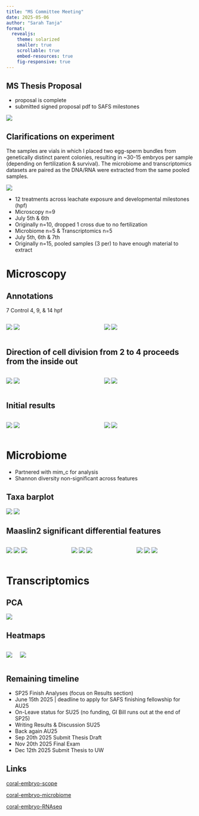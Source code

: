 ```yaml
---
title: "MS Committee Meeting"
date: 2025-05-06
author: "Sarah Tanja" 
format: 
  revealjs: 
    theme: solarized
    smaller: true
    scrollable: true
    embed-resources: true
    fig-responsive: true
---
```


## MS Thesis Proposal

-   proposal is complete
-   submitted signed proposal pdf to SAFS milestones

![](proposal.jpg)

## Clarifications on experiment

::: notes
The samples are vials in which I placed two egg-sperm bundles from genetically distinct parent colonies, resulting in \~30-15 embryos per sample (depending on fertilization & survival). The microbiome and transcriptomics datasets are paired as the DNA/RNA were extracted from the same pooled samples.
:::

![](Experimental_Assay_Design.jpeg)

-   12 treatments across leachate exposure and developmental milestones (hpf)
-   Microscopy n=9
-   July 5th & 6th
-   Originally n=10, dropped 1 cross due to no fertilization
-   Microbiome n=5 & Transcriptomics n=5
-   July 5th, 6th & 7th
-   Originally n=15, pooled samples (3 per) to have enough material to extract

# Microscopy

## Annotations

7 Control 4, 9, & 14 hpf

::::: columns
::: {.column width="50%"}
![](7C4_4xstitch_00_anno.jpg) ![](7C9_001_anno.jpg)
:::

::: {.column width="50%"}
![](7C14_000_anno.jpg) ![](scope_csv.jpg)
:::
:::::

## Direction of cell division from 2 to 4 proceeds from the inside out

::::: columns
::: {.column width="50%"}
![](10H4_8.jpg) ![](10H4_21.jpg)
:::

::: {.column width="50%"}
![](10H4_10.jpg) ![](10M4_23.jpg)
:::
:::::

## Initial results

::::: columns
::: {.column width="50%"}
![](density_viable.png) ![](counts_viable_boxplot.png)
:::

::: {.column width="50%"}
![](proportion_stage_stackedbar.png) ![](proportion_status_stackedbar.png)
:::
:::::

# Microbiome

-   Partnered with mim_c for analysis
-   Shannon diversity non-significant across features

## Taxa barplot

![](level-7-bars.svg) ![](level-7-legend.svg) 

## Maaslin2 significant differential features

::::: columns
::: {.column width="30%"}
![](leachate_1.png) ![](leachate_2.png) ![](leachate_3.png) 
:::

::: {.column width="30%"}
![](leachate_4.png) ![](leachate_5.png) ![](leachate_6.png) 
:::

::: {.column width="30%"}
![](leachate_7.png) ![](leachate_8.png) ![](leachate_9.png) 
:::
:::::


# Transcriptomics

## PCA

![](deg_pca.png) 

## Heatmaps 
::::: columns
::: {.column-width="50%"}
![](deg_simple_heat.png) 
:::
::: {.column-width="50%"}
![](deg_complex_heat.png) 
:::
:::::


## Remaining timeline

-   SP25 Finish Analyses (focus on Results section)
-   June 15th 2025 \| deadline to apply for SAFS finishing fellowship for AU25
-   On-Leave status for SU25 (no funding, GI Bill runs out at the end of SP25)
-   Writing Results & Discussion SU25
-   Back again AU25\
-   Sep 20th 2025 Submit Thesis Draft
-   Nov 20th 2025 Final Exam
-   Dec 12th 2025 Submit Thesis to UW

## Links

[coral-embryo-scope](https://github.com/sarahtanja/coral-embryo-scope)

[coral-embryo-microbiome](https://github.com/sarahtanja/coral-embryo-microbiome)

[coral-embryo-RNAseq](https://github.com/sarahtanja/coral-embryo-RNAseq)
